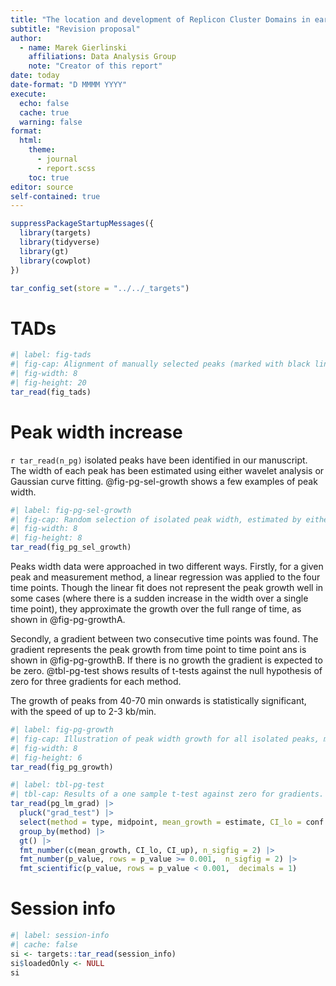 ```yaml
---
title: "The location and development of Replicon Cluster Domains in early replicating DNA"
subtitle: "Revision proposal"
author:
  - name: Marek Gierlinski
    affiliations: Data Analysis Group
    note: "Creator of this report"
date: today
date-format: "D MMMM YYYY"
execute:
  echo: false
  cache: true
  warning: false
format:
  html:
    theme:
      - journal
      - report.scss
    toc: true
editor: source
self-contained: true
---
```


```r
suppressPackageStartupMessages({
  library(targets)
  library(tidyverse)
  library(gt)
  library(cowplot)
})

tar_config_set(store = "../../_targets")
```


# TADs

```r
#| label: fig-tads
#| fig-cap: Alignment of manually selected peaks (marked with black lines) and TADs (marked with yellow/blue segments). The histograms show normalised counts at 100-130 time points.
#| fig-width: 8
#| fig-height: 20
tar_read(fig_tads)
```

# Peak width increase

`r tar_read(n_pg)` isolated peaks have been identified in our manuscript. The width of each peak has been estimated using either wavelet analysis or Gaussian curve fitting. @fig-pg-sel-growth shows a few examples of peak width.

```r
#| label: fig-pg-sel-growth
#| fig-cap: Random selection of isolated peak width, estimated by either wavelet analysis or Gaussian curve fitting.
#| fig-width: 8
#| fig-height: 8
tar_read(fig_pg_sel_growth) 
```

Peaks width data were approached in two different ways. Firstly, for a given peak and measurement method, a linear regression was applied to the four time points. Though the linear fit does not represent the peak growth well in some cases (where there is a sudden increase in the width over a single time point), they approximate the growth over the full range of time, as shown in @{fig-pg-growth}A.

Secondly, a gradient between two consecutive time points was found. The gradient represents the peak growth from time point to time point ans is shown in @{fig-pg-growth}B. If there is no growth the gradient is expected to be zero. @tbl-pg-test shows results of t-tests against the null hypothesis of zero for three gradients for each method.

The growth of peaks from 40-70 min onwards is statistically significant, with the speed of up to 2-3 kb/min.

```r
#| label: fig-pg-growth
#| fig-cap: Illustration of peak width growth for all isolated peaks, measured by wavelet analysis or Gaussian curve fitting. A. The slope of a linear fit to four time points. The peaks are ordered according to their chromosomal positions and the colour indicates chromosomes. B. The gradient between adjacent time points. The gradient is calculated as the difference between the peak widths divided by the time separation between the adjacent time points (30 min) and it represents the peak growth speed. The black points with error bars represent the mean with its 95% confidence intervals.
#| fig-width: 8
#| fig-height: 6
tar_read(fig_pg_growth) 
```

```r
#| label: tbl-pg-test
#| tbl-cap: Results of a one sample t-test against zero for gradients.
tar_read(pg_lm_grad) |> 
  pluck("grad_test") |> 
  select(method = type, midpoint, mean_growth = estimate, CI_lo = conf.low, CI_up = conf.high, p_value = p.adj) |> 
  group_by(method) |> 
  gt() |> 
  fmt_number(c(mean_growth, CI_lo, CI_up), n_sigfig = 2) |> 
  fmt_number(p_value, rows = p_value >= 0.001,  n_sigfig = 2) |> 
  fmt_scientific(p_value, rows = p_value < 0.001,  decimals = 1) 
```



# Session info


```r
#| label: session-info
#| cache: false
si <- targets::tar_read(session_info)
si$loadedOnly <- NULL
si
```
